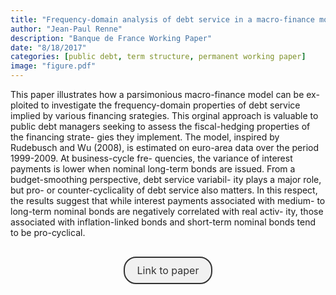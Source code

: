 ```yaml
---
title: "Frequency-domain analysis of debt service in a macro-finance model for the euro area"
author: "Jean-Paul Renne"
description: "Banque de France Working Paper"
date: "8/18/2017"
categories: [public debt, term structure, permanent working paper]
image: "figure.pdf"
---
```


<!-- description: "Affine Term Structure Model that provides non-negative yields and is able to accommodate a short-term rate that stays at the zero lower bound (ZLB) for extended periods of time." -->

<!-- subtitle: -->

<!-- image: "figure.jpeg" -->


This paper illustrates how a parsimonious macro-finance model can be ex- ploited to investigate the frequency-domain properties of debt service implied by various financing srategies. This orginal approach is valuable to public debt managers seeking to assess the fiscal-hedging properties of the financing strate- gies they implement. The model, inspired by Rudebusch and Wu (2008), is estimated on euro-area data over the period 1999-2009. At business-cycle fre- quencies, the variance of interest payments is lower when nominal long-term bonds are issued. From a budget-smoothing perspective, debt service variabil- ity plays a major role, but pro- or counter-cyclicality of debt service also matters. In this respect, the results suggest that while interest payments associated with medium- to long-term nominal bonds are negatively correlated with real activ- ity, those associated with inflation-linked bonds and short-term nominal bonds tend to be pro-cyclical.



```{=html}
<div  style="margin: 30px; text-align: center;">
<a class="btn btn-primary" href="https://publications.banque-france.fr/sites/default/files/medias/documents/working-paper_261_2009.pdf" role="button" target="_blank" style="            display: inline-block;
            padding: 10px 20px;
            border: 2px solid #333;
            border-radius: 20px;
            background-color: #f1f1f1;
            text-decoration: none;
            color: #333;
            margin: 0 10px;
            font-size: 16px;">Link to paper</a>
</div>
```


<!-- In order to have bibtex in place of R code, add in front matter: -->
<!-- format: -->
<!--   html: -->
<!--     code-fold: true -->
<!--     code-summary: "Bibtex" -->

<!-- ```{r essai, eval=FALSE} -->
<!-- article = { -->
<!--   author = {JPR}, -->
<!--   year=2010 -->
<!-- } -->
<!-- ``` -->

